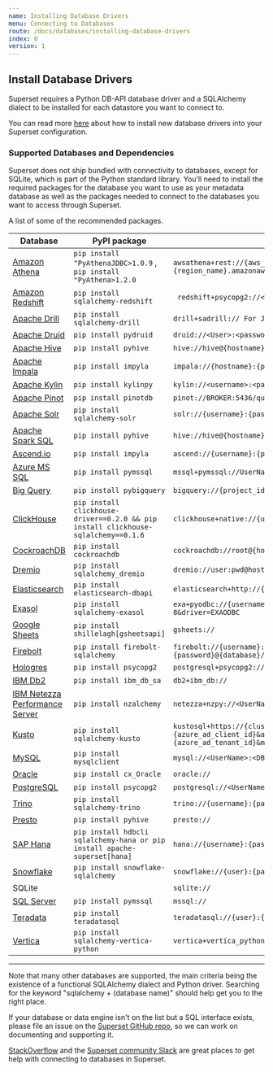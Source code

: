 ```yaml
---
name: Installing Database Drivers
menu: Connecting to Databases
route: /docs/databases/installing-database-drivers
index: 0
version: 1
---
```


## Install Database Drivers

Superset requires a Python DB-API database driver and a SQLAlchemy
dialect to be installed for each datastore you want to connect to.

You can read more [here](/docs/databases/dockeradddrivers) about how to
install new database drivers into your Superset configuration.

### Supported Databases and Dependencies

Superset does not ship bundled with connectivity to databases, except for SQLite,
which is part of the Python standard library. You’ll need to install the required packages for the database you want to use as your metadata database as well as the packages needed to connect to the databases you want to access through Superset.

A list of some of the recommended packages.

| Database | PyPI package | Connection String  |
| --- | --- | --- |
|[Amazon Athena](/docs/databases/athena)|```pip install "PyAthenaJDBC>1.0.9``` , ```pip install "PyAthena>1.2.0``` | ```awsathena+rest://{aws_access_key_id}:{aws_secret_access_key}@athena.{region_name}.amazonaws.com/{ ```|
|[Amazon Redshift](/docs/databases/redshift)|```pip install sqlalchemy-redshift```| ``` redshift+psycopg2://<userName>:<DBPassword>@<AWS End Point>:5439/<Database Name>``` |
|[Apache Drill](/docs/databases/drill)|```pip install sqlalchemy-drill```| ```drill+sadrill:// For JDBC drill+jdbc://``` |
|[Apache Druid](/docs/databases/druid)|```pip install pydruid```| ```druid://<User>:<password>@<Host>:<Port-default-9088>/druid/v2/sql``` |
|[Apache Hive](/docs/databases/hive)|```pip install pyhive```|```hive://hive@{hostname}:{port}/{database}```|
|[Apache Impala](/docs/databases/impala)|```pip install impyla```|```impala://{hostname}:{port}/{database}```|
|[Apache Kylin](/docs/databases/kylin)|```pip install kylinpy```|```kylin://<username>:<password>@<hostname>:<port>/<project>?<param1>=<value1>&<param2>=<value2>```|
|[Apache Pinot](/docs/databases/pinot)|```pip install pinotdb```|```pinot://BROKER:5436/query?server=http://CONTROLLER:5983/```|
|[Apache Solr](/docs/databases/solr)|```pip install sqlalchemy-solr```|```solr://{username}:{password}@{hostname}:{port}/{server_path}/{collection}```
|[Apache Spark SQL](/docs/databases/spark-sql)|```pip install pyhive```|```hive://hive@{hostname}:{port}/{database}```
|[Ascend.io](/docs/databases/ascend)|```pip install impyla```|```ascend://{username}:{password}@{hostname}:{port}/{database}?auth_mechanism=PLAIN;use_ssl=true```|
|[Azure MS SQL](/docs/databases/sql-server)|```pip install pymssql``` |```mssql+pymssql://UserName@presetSQL:TestPassword@presetSQL.database.windows.net:1433/TestSchema```
|[Big Query](/docs/databases/bigquery)|```pip install pybigquery```|```bigquery://{project_id}```|
|[ClickHouse](/docs/databases/clickhouse)|```pip install clickhouse-driver==0.2.0 && pip install clickhouse-sqlalchemy==0.1.6```|```clickhouse+native://{username}:{password}@{hostname}:{port}/{database}```|
|[CockroachDB](/docs/databases/cockroachdb)|```pip install cockroachdb```|```cockroachdb://root@{hostname}:{port}/{database}?sslmode=disable```|
|[Dremio](/docs/databases/dremio)|```pip install sqlalchemy_dremio```|```dremio://user:pwd@host:31010/```|
|[Elasticsearch](/docs/databases/elasticsearch)|```pip install elasticsearch-dbapi```|```elasticsearch+http://{user}:{password}@{host}:9200/```|
|[Exasol](/docs/databases/exasol)|```pip install sqlalchemy-exasol```|```exa+pyodbc://{username}:{password}@{hostname}:{port}/my_schema?CONNECTIONLCALL=en_US.UTF-8&driver=EXAODBC```|
|[Google Sheets](/docs/databases/google-sheets)|```pip install shillelagh[gsheetsapi]```|```gsheets://```|
|[Firebolt](/docs/databases/firebolt)|```pip install firebolt-sqlalchemy```|```firebolt://{username}:{password}@{database} or firebolt://{username}:{password}@{database}/{engine_name}```|
|[Hologres](/docs/databases/hologres)|```pip install psycopg2```|```postgresql+psycopg2://<UserName>:<DBPassword>@<Database Host>/<Database Name>```|
|[IBM Db2](/docs/databases/ibm-db2)|```pip install ibm_db_sa```|```db2+ibm_db://```|
|[IBM Netezza Performance Server](/docs/databases/netezza)|```pip install nzalchemy```|```netezza+nzpy://<UserName>:<DBPassword>@<Database Host>/<Database Name>```|
|[Kusto](/docs/databases/kusto)|```pip install sqlalchemy-kusto```|```kustosql+https://{cluster_url}/{database}?azure_ad_client_id={azure_ad_client_id}&azure_ad_client_secret={azure_ad_client_secret}&azure_ad_tenant_id={azure_ad_tenant_id}&msi=False```|
|[MySQL](/docs/databases/mysql)|```pip install mysqlclient```|```mysql://<UserName>:<DBPassword>@<Database Host>/<Database Name>```|
|[Oracle](/docs/databases/oracle)|```pip install cx_Oracle```|```oracle://```|
|[PostgreSQL](/docs/databases/postgres)|```pip install psycopg2```|```postgresql://<UserName>:<DBPassword>@<Database Host>/<Database Name>```|
|[Trino](/docs/databases/trino)|```pip install sqlalchemy-trino```|```trino://{username}:{password}@{hostname}:{port}/{catalog}```|
|[Presto](/docs/databases/presto)|```pip install pyhive```|```presto://```|
|[SAP Hana](/docs/databases/hana)|```pip install hdbcli sqlalchemy-hana or pip install apache-superset[hana]```|```hana://{username}:{password}@{host}:{port}```|
|[Snowflake](/docs/databases/snowflake)|```pip install snowflake-sqlalchemy```|```snowflake://{user}:{password}@{account}.{region}/{database}?role={role}&warehouse={warehouse}```|
|SQLite||```sqlite://```|
|[SQL Server](/docs/databases/sql-server)|```pip install pymssql```|```mssql://```|
|[Teradata](/docs/databases/teradata)|```pip install teradatasql```|```teradatasql://{user}:{password}@{host}```|
|[Vertica](/docs/databases/vertica)|```pip install sqlalchemy-vertica-python```|```vertica+vertica_python://<UserName>:<DBPassword>@<Database Host>/<Database Name>```|

***

Note that many other databases are supported, the main criteria being the existence of a functional
SQLAlchemy dialect and Python driver. Searching for the keyword "sqlalchemy + (database name)"
should help get you to the right place.

If your database or data engine isn't on the list but a SQL interface
exists, please file an issue on the
[Superset GitHub repo](https://github.com/apache/superset/issues), so we can work on documenting and
supporting it.

[StackOverflow](https://stackoverflow.com/questions/tagged/apache-superset+superset) and the
[Superset community Slack](https://join.slack.com/t/apache-superset/shared_invite/zt-uxbh5g36-AISUtHbzOXcu0BIj7kgUaw)
are great places to get help with connecting to databases in Superset.
